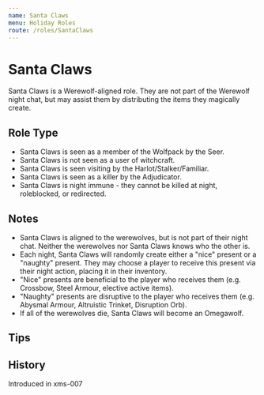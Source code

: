 ```yaml
---
name: Santa Claws
menu: Holiday Roles
route: /roles/SantaClaws
---
```


# Santa Claws

Santa Claws is a Werewolf-aligned role. They are not part of the Werewolf night chat, but may assist them by distributing the items they magically create.

## Role Type

- Santa Claws is seen as a member of the Wolfpack by the Seer.
- Santa Claws is not seen as a user of witchcraft.
- Santa Claws is seen visiting by the Harlot/Stalker/Familiar.
- Santa Claws is seen as a killer by the Adjudicator.
- Santa Claws is night immune - they cannot be killed at night, roleblocked, or redirected.

## Notes

- Santa Claws is aligned to the werewolves, but is not part of their night chat. Neither the werewolves nor Santa Claws knows who the other is.
- Each night, Santa Claws will randomly create either a "nice" present or a "naughty" present. They may choose a player to receive this present via their night action, placing it in their inventory.
- "Nice" presents are beneficial to the player who receives them (e.g. Crossbow, Steel Armour, elective active items).
- "Naughty" presents are disruptive to the player who receives them (e.g. Abysmal Armour, Altruistic Trinket, Disruption Orb).
- If all of the werewolves die, Santa Claws will become an Omegawolf.

## Tips

## History

<Timeline lineColor="white">
  <Event interval="2019-12-27">Introduced in xms-007</Event>
</Timeline>
